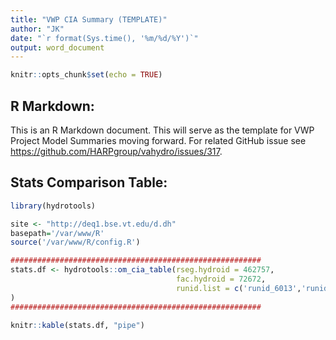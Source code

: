 ```yaml
---
title: "VWP CIA Summary (TEMPLATE)"
author: "JK"
date: "`r format(Sys.time(), '%m/%d/%Y')`"
output: word_document
---
```


```r
knitr::opts_chunk$set(echo = TRUE)
```

## R Markdown:

This is an R Markdown document. This will serve as the template for VWP Project Model Summaries moving forward. For related GitHub issue see <https://github.com/HARPgroup/vahydro/issues/317>.

## Stats Comparison Table:

```r
library(hydrotools)

site <- "http://deq1.bse.vt.edu/d.dh"
basepath='/var/www/R'
source('/var/www/R/config.R')

########################################################
stats.df <- hydrotools::om_cia_table(rseg.hydroid = 462757,
                                     fac.hydroid = 72672,
                                     runid.list = c('runid_6013','runid_6015')
)
########################################################
```

```r
knitr::kable(stats.df, "pipe")
```

